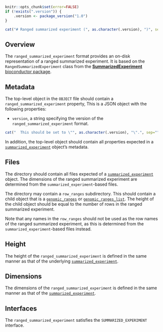 ```r
knitr::opts_chunk$set(error=FALSE)
if (!exists(".version")) {
    .version <- package_version("1.0")
}
```

```r
cat("# Ranged summarized experiment (", as.character(.version), ")", sep="")
```

## Overview

The `ranged_summarized_experiment` format provides an on-disk representation of a ranged summarized experiment. 
It is based on the `RangedSummarizedExperiment` class from the [**SummarizedExperiment** bioconductor package](https://bioconductor.org/packages/SummarizedExperiment).

## Metadata

The top-level object in the `OBJECT` file should contain a `ranged_summarized_experiment` property, 
This is a JSON object with the following properties:

- `version`, a string specifying the version of the `ranged_summarized_experiment` format.
```r
cat("  This should be set to \"", as.character(.version), "\".", sep="")
```

In addition, the top-level object should contain all properties expected in a [`summarized_experiment`](summarized_experiment) object's metadata.

## Files

The directory should contain all files expected of a [`summarized_experiment`](summarized_experiment) object.
The dimensions of the ranged summarized experiment are determined from the `summarized_experiment`-based files.

The directory may contain a `row_ranges` subdirectory.
This should contain a child object that is a [`genomic_ranges`](genomic_ranges) or [`genomic_ranges_list`](genomic_ranges_list).
The height of the child object should be equal to the number of rows in the ranged summarized experiment.

Note that any names in the `row_ranges` should not be used as the row names of the ranged summarized experiment, 
as this is determined from the `summarized_experiment`-based files instead.

## Height

The height of the `ranged_summarized_experiment` is defined in the same manner as that of the underlying [`summarized_experiment`](summarized_experiment).

## Dimensions

The dimensions of the `ranged_summarized_experiment` is defined in the same manner as that of the [`summarized_experiment`](summarized_experiment).

## Interfaces

The `ranged_summarized_experiment` satisfies the `SUMMARIZED_EXPERIMENT` interface.
